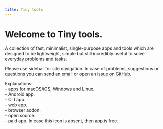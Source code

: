 ```yaml
---
title: Tiny tools
---
```


# Welcome to Tiny tools.

A collection of fast, minimalist, single-purpose apps and tools which are designed to be lightweight, simple but still incredibly useful to solve everyday problems and tasks.

Please use sidebar for site navigation. In case of problems, suggestions or questions you can send an&nbsp;<a href="mailto:tinytools@sent.com" className="nx-underline">email</a> or open an <a href="https://github.com/chilikasha/tinytools/issues" className="nx-underline" target="_blank">issue&nbsp;on&nbsp;GitHub</a>.

Explanations:  
<i className="ri-apple-line v-align"></i> <i className="ri-windows-fill v-align"></i> <i className="ri-ubuntu-line v-align"></i>  - apps for macOS/iOS, Windows and Linux.  
<i className="ri-android-line v-align"></i> - Android app.  
<i className="ri-terminal-box-line v-align"></i> - CLI app.  
<i className="ri-html5-line v-align"></i> - web app.  
<i className="ri-firefox-fill v-align"></i> <i className="ri-chrome-line v-align"></i> <i className="ri-safari-line v-align"></i> - browser addon.  
<i className="ri-open-source-line v-align"></i> - open source.  
<i className="ri-money-dollar-circle-line v-align"></i> - paid app. In case this icon is absent, then app is free.
